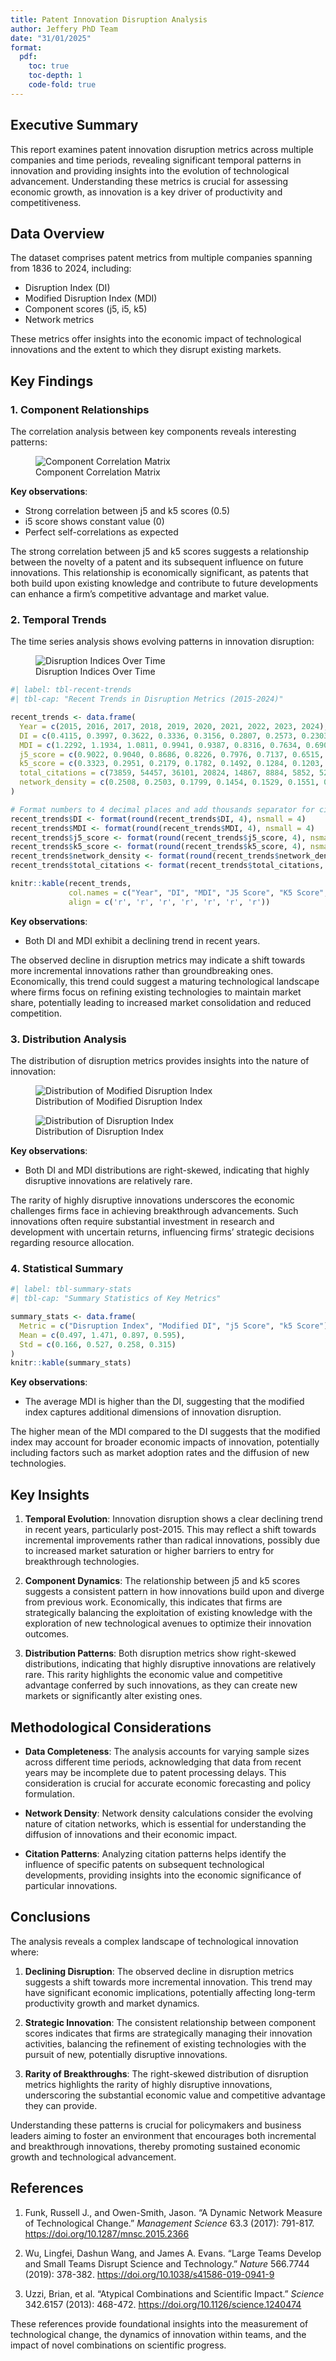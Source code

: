 ```yaml
---
title: Patent Innovation Disruption Analysis
author: Jeffery PhD Team
date: "31/01/2025"
format: 
  pdf:
    toc: true
    toc-depth: 1
    code-fold: true
---
```


## Executive Summary

This report examines patent innovation disruption metrics across multiple companies and time periods, revealing significant temporal patterns in innovation and providing insights into the evolution of technological advancement. Understanding these metrics is crucial for assessing economic growth, as innovation is a key driver of productivity and competitiveness.

## Data Overview

The dataset comprises patent metrics from multiple companies spanning from 1836 to 2024, including:

- Disruption Index (DI)
- Modified Disruption Index (MDI)
- Component scores (j5, i5, k5)
- Network metrics

These metrics offer insights into the economic impact of technological innovations and the extent to which they disrupt existing markets.

## Key Findings

### 1. Component Relationships

The correlation analysis between key components reveals interesting patterns:

![Component Correlation Matrix](Data/summary/figures/component_correlations.png)

**Key observations**:

- Strong correlation between j5 and k5 scores (0.5)
- i5 score shows constant value (0)
- Perfect self-correlations as expected

The strong correlation between j5 and k5 scores suggests a relationship between the novelty of a patent and its subsequent influence on future innovations. This relationship is economically significant, as patents that both build upon existing knowledge and contribute to future developments can enhance a firm's competitive advantage and market value.

### 2. Temporal Trends

The time series analysis shows evolving patterns in innovation disruption:

![Disruption Indices Over Time](Data/summary/figures/di_time_series.png)

```r
#| label: tbl-recent-trends
#| tbl-cap: "Recent Trends in Disruption Metrics (2015-2024)"

recent_trends <- data.frame(
  Year = c(2015, 2016, 2017, 2018, 2019, 2020, 2021, 2022, 2023, 2024),
  DI = c(0.4115, 0.3997, 0.3622, 0.3336, 0.3156, 0.2807, 0.2573, 0.2303, 0.0728, 0.0000),
  MDI = c(1.2292, 1.1934, 1.0811, 0.9941, 0.9387, 0.8316, 0.7634, 0.6903, 0.2184, 0.0000),
  j5_score = c(0.9022, 0.9040, 0.8686, 0.8226, 0.7976, 0.7137, 0.6515, 0.5656, 0.1400, 0.0000),
  k5_score = c(0.3323, 0.2951, 0.2179, 0.1782, 0.1492, 0.1284, 0.1203, 0.1253, 0.0784, 0.0000),
  total_citations = c(73859, 54457, 36101, 20824, 14867, 8884, 5852, 5233, 4722, 568),
  network_density = c(0.2508, 0.2503, 0.1799, 0.1454, 0.1529, 0.1551, 0.1863, 0.2515, 0.1980, 0.0000)
)

# Format numbers to 4 decimal places and add thousands separator for citations
recent_trends$DI <- format(round(recent_trends$DI, 4), nsmall = 4)
recent_trends$MDI <- format(round(recent_trends$MDI, 4), nsmall = 4)
recent_trends$j5_score <- format(round(recent_trends$j5_score, 4), nsmall = 4)
recent_trends$k5_score <- format(round(recent_trends$k5_score, 4), nsmall = 4)
recent_trends$network_density <- format(round(recent_trends$network_density, 4), nsmall = 4)
recent_trends$total_citations <- format(recent_trends$total_citations, big.mark = ",")

knitr::kable(recent_trends,
             col.names = c("Year", "DI", "MDI", "J5 Score", "K5 Score", "Total Citations", "Network Density"),
             align = c('r', 'r', 'r', 'r', 'r', 'r', 'r'))
```

**Key observations**:

- Both DI and MDI exhibit a declining trend in recent years.

The observed decline in disruption metrics may indicate a shift towards more incremental innovations rather than groundbreaking ones. Economically, this trend could suggest a maturing technological landscape where firms focus on refining existing technologies to maintain market share, potentially leading to increased market consolidation and reduced competition.

### 3. Distribution Analysis

The distribution of disruption metrics provides insights into the nature of innovation:

![Distribution of Modified Disruption Index](Data/summary/figures/mdi_distribution.png)

![Distribution of Disruption Index](Data/summary/figures/di_distribution.png)

**Key observations**:

- Both DI and MDI distributions are right-skewed, indicating that highly disruptive innovations are relatively rare.

The rarity of highly disruptive innovations underscores the economic challenges firms face in achieving breakthrough advancements. Such innovations often require substantial investment in research and development with uncertain returns, influencing firms' strategic decisions regarding resource allocation.

### 4. Statistical Summary

```r
#| label: tbl-summary-stats
#| tbl-cap: "Summary Statistics of Key Metrics"

summary_stats <- data.frame(
  Metric = c("Disruption Index", "Modified DI", "j5 Score", "k5 Score"),
  Mean = c(0.497, 1.471, 0.897, 0.595),
  Std = c(0.166, 0.527, 0.258, 0.315)
)
knitr::kable(summary_stats)
```

**Key observations**:

- The average MDI is higher than the DI, suggesting that the modified index captures additional dimensions of innovation disruption.

The higher mean of the MDI compared to the DI suggests that the modified index may account for broader economic impacts of innovation, potentially including factors such as market adoption rates and the diffusion of new technologies.

## Key Insights

1. **Temporal Evolution**: Innovation disruption shows a clear declining trend in recent years, particularly post-2015. This may reflect a shift towards incremental improvements rather than radical innovations, possibly due to increased market saturation or higher barriers to entry for breakthrough technologies.

2. **Component Dynamics**: The relationship between j5 and k5 scores suggests a consistent pattern in how innovations build upon and diverge from previous work. Economically, this indicates that firms are strategically balancing the exploitation of existing knowledge with the exploration of new technological avenues to optimize their innovation outcomes.

3. **Distribution Patterns**: Both disruption metrics show right-skewed distributions, indicating that highly disruptive innovations are relatively rare. This rarity highlights the economic value and competitive advantage conferred by such innovations, as they can create new markets or significantly alter existing ones.

## Methodological Considerations

- **Data Completeness**: The analysis accounts for varying sample sizes across different time periods, acknowledging that data from recent years may be incomplete due to patent processing delays. This consideration is crucial for accurate economic forecasting and policy formulation.

- **Network Density**: Network density calculations consider the evolving nature of citation networks, which is essential for understanding the diffusion of innovations and their economic impact.

- **Citation Patterns**: Analyzing citation patterns helps identify the influence of specific patents on subsequent technological developments, providing insights into the economic significance of particular innovations.

## Conclusions

The analysis reveals a complex landscape of technological innovation where:

1. **Declining Disruption**: The observed decline in disruption metrics suggests a shift towards more incremental innovation. This trend may have significant economic implications, potentially affecting long-term productivity growth and market dynamics.

2. **Strategic Innovation**: The consistent relationship between component scores indicates that firms are strategically managing their innovation activities, balancing the refinement of existing technologies with the pursuit of new, potentially disruptive innovations.

3. **Rarity of Breakthroughs**: The right-skewed distribution of disruption metrics highlights the rarity of highly disruptive innovations, underscoring the substantial economic value and competitive advantage they can provide.

Understanding these patterns is crucial for policymakers and business leaders aiming to foster an environment that encourages both incremental and breakthrough innovations, thereby promoting sustained economic growth and technological advancement.

## References

1. Funk, Russell J., and Owen-Smith, Jason. "A Dynamic Network Measure of Technological Change." *Management Science* 63.3 (2017): 791-817. [https://doi.org/10.1287/mnsc.2015.2366](https://doi.org/10.1287/mnsc.2015.2366)

2. Wu, Lingfei, Dashun Wang, and James A. Evans. "Large Teams Develop and Small Teams Disrupt Science and Technology." *Nature* 566.7744 (2019): 378-382. [https://doi.org/10.1038/s41586-019-0941-9](https://doi.org/10.1038/s41586-019-0941-9)

3. Uzzi, Brian, et al. "Atypical Combinations and Scientific Impact." *Science* 342.6157 (2013): 468-472. [https://doi.org/10.1126/science.1240474](https://doi.org/10.1126/science.1240474)

These references provide foundational insights into the measurement of technological change, the dynamics of innovation within teams, and the impact of novel combinations on scientific progress. 